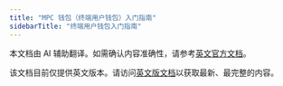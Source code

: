 ```yaml
---
title: "MPC 钱包（终端用户钱包）入门指南"
sidebarTitle: "终端用户钱包入门指南"
---
```

<Note>本文档由 AI 辅助翻译。如需确认内容准确性，请参考[英文官方文档](https://www.cobo.com/developers/v2/guides/overview/introduction)。</Note>

该文档目前仅提供英文版本。请访问[英文版文档](https://www.cobo.com/developers/v2/guides/mpc-wallets/get-started-ucw)以获取最新、最完整的内容。
